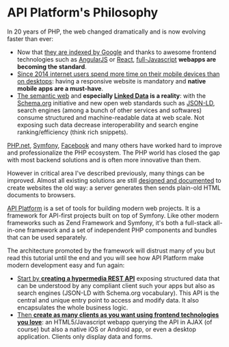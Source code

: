 # API Platform's Philosophy

In 20 years of PHP, the web changed dramatically and is now evolving faster than ever:

- Now that [they are indexed by Google](http://searchengineland.com/tested-googlebot-crawls-javascript-heres-learned-220157)
  and thanks to awesome frontend technologies such as [AngularJS](http://angularjs.org/) or [React](https://facebook.github.io/react/),
  [full-Javascript](https://en.wikipedia.org/wiki/Single-page_application) **webapps are becoming the standard**.
- [Since 2014 internet users spend more time on their mobile devices than on desktops](http://techcrunch.com/2014/08/21/majority-of-digital-media-consumption-now-takes-place-in-mobile-apps/): having a responsive website is mandatory and **native mobile apps are a must-have**.
- [The semantic web](https://en.wikipedia.org/wiki/Semantic_Web) and **especially [Linked Data](http://en.wikipedia.org/wiki/Linked_data)
  is a reality**: with the [Schema.org](http://schema.org/) initiative and new open web standards such as [JSON-LD](http://json-ld.org/),
  search engines (among a bunch of other services and softwares) consume structured and machine-readable data at web scale.
  Not exposing such data decrease interoperability and search engine ranking/efficiency (think rich snippets).

[PHP.net](http://php.net), [Symfony](https://symfony.com), [Facebook](http://hhvm.com/) and many others have worked hard
to improve and professionalize the PHP ecosystem. The PHP world has closed the gap with most backend solutions and is often
more innovative than them.

However in critical area I've described previously, many things can be improved. Almost all existing solutions are still [designed
and documented](https://symfony.com/doc/current/book/page_creation.html) to create websites the old way: a server generates
then sends plain-old HTML documents to browsers.

[API Platform](https://api-platform.com) is a set of tools for building modern web projects. It is a framework
for API-first projects built on top of Symfony. Like other modern frameworks such as Zend Framework and Symfony, it's both
a full-stack all-in-one framework and a set of independent PHP components and bundles that can be used separately.

The architecture promoted by the framework will distrust many of you but read this tutorial until the end and you will
see how API Platform make modern development easy and fun again:

- [Start by **creating a hypermedia REST API**](../distribution/index.md) exposing structured data that can
  be understood by any compliant client such your apps but also as search engines (JSON-LD with Schema.org vocabulary).
  This API is the central and unique entry point to access and modify data. It also encapsulates the whole business logic.
- [Then **create as many clients as you want using frontend technologies you love**](../client-generator/index.md): an HTML5/Javascript
  webapp querying the API in AJAX (of course) but also a native iOS or Android app, or even a desktop application. Clients
  only display data and forms.
